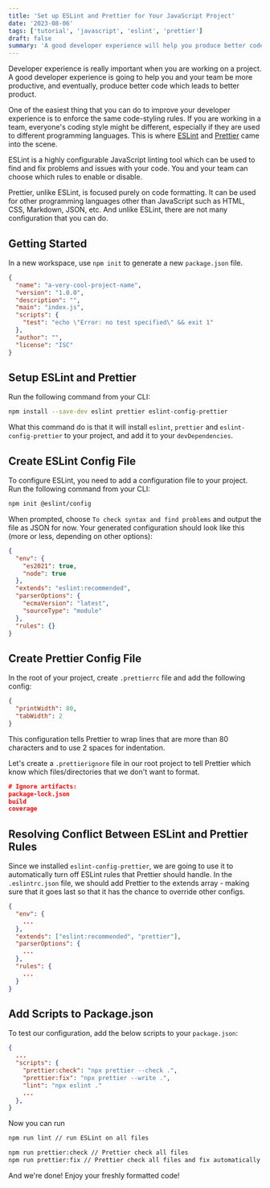 ```yaml
---
title: 'Set up ESLint and Prettier for Your JavaScript Project'
date: '2023-08-06'
tags: ['tutorial', 'javascript', 'eslint', 'prettier']
draft: false
summary: 'A good developer experience will help you produce better code and ship better product. ESLint and Prettier will help you with that.'
---
```


Developer experience is really important when you are working on a project.
A good developer experience is going to help you and your team be more productive,
and eventually, produce better code which leads to better product.

One of the easiest thing that you can do to improve your developer experience is to
enforce the same code-styling rules. If you are working in a team, everyone's coding style
might be different, especially if they are used to different programming languages.
This is where [ESLint](https://eslint.org/) and [Prettier](https://prettier.io/) came into the scene.

ESLint is a highly configurable JavaScript linting tool which can be used to find and
fix problems and issues with your code. You and your team can choose which rules to enable or disable.

Prettier, unlike ESLint, is focused purely on code formatting. It can be used for other programming
languages other than JavaScript such as HTML, CSS, Markdown, JSON, etc. And unlike ESLint, there are
not many configuration that you can do.

## Getting Started

In a new workspace, use `npm init` to generate a new `package.json` file.

```json filename="package.json"
{
  "name": "a-very-cool-project-name",
  "version": "1.0.0",
  "description": "",
  "main": "index.js",
  "scripts": {
    "test": "echo \"Error: no test specified\" && exit 1"
  },
  "author": "",
  "license": "ISC"
}
```

## Setup ESLint and Prettier

Run the following command from your CLI:

```bash
npm install --save-dev eslint prettier eslint-config-prettier
```

What this command do is that it will install `eslint`, `prettier` and `eslint-config-prettier` to your project,
and add it to your `devDependencies`.

## Create ESLint Config File

To configure ESLint, you need to add a configuration file to your project. Run the following command from your CLI:

```bash
npm init @eslint/config
```

When prompted, choose `To check syntax and find problems` and output the file as JSON for now.
Your generated configuration should look like this (more or less, depending on other options):

```json filename=".eslintrc.json"
{
  "env": {
    "es2021": true,
    "node": true
  },
  "extends": "eslint:recommended",
  "parserOptions": {
    "ecmaVersion": "latest",
    "sourceType": "module"
  },
  "rules": {}
}
```

## Create Prettier Config File

In the root of your project, create `.prettierrc` file and add the following config:

```json filename=".prettierrc"
{
  "printWidth": 80,
  "tabWidth": 2
}
```

This configuration tells Prettier to wrap lines that are more than 80 characters
and to use 2 spaces for indentation.

Let's create a `.prettierignore` file in our root project to tell Prettier which know
which files/directories that we don't want to format.

```json filename=".prettierignore"
# Ignore artifacts:
package-lock.json
build
coverage
```

## Resolving Conflict Between ESLint and Prettier Rules

Since we installed `eslint-config-prettier`, we are going to use it to automatically
turn off ESLint rules that Prettier should handle. In the `.eslintrc.json` file, we
should add Prettier to the extends array - making sure that it goes last so that it
has the chance to override other configs.

```json filename=".eslintrc.json"
{
  "env": {
    ...
  },
  "extends": ["eslint:recommended", "prettier"],
  "parserOptions": {
    ...
  },
  "rules": {
    ...
  }
}
```

## Add Scripts to Package.json

To test our configuration, add the below scripts to your `package.json`:

```json filename="package.json"
{
  ...
  "scripts": {
    "prettier:check": "npx prettier --check .",
    "prettier:fix": "npx prettier --write .",
    "lint": "npx eslint ."
    ...
  },
}
```

Now you can run

```bash
npm run lint // run ESLint on all files

npm run prettier:check // Prettier check all files
npm run prettier:fix // Prettier check all files and fix automatically
```

And we're done! Enjoy your freshly formatted code!
